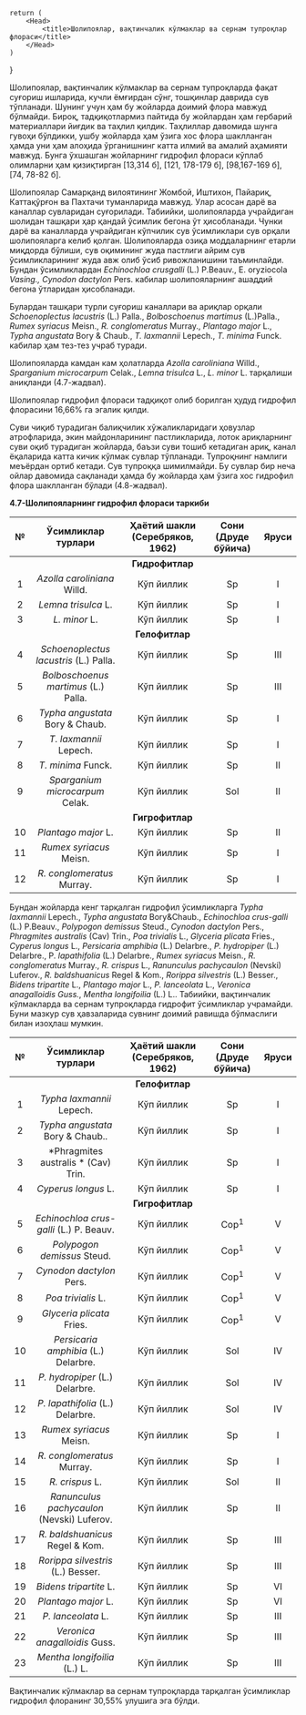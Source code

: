 
    return (
        <Head>
            <title>Шолипоялар, вақтинчалик кўлмаклар ва сернам тупроқлар флораси</title>
        </Head>
    )
}

Шолипоялар, вақтинчалик кўлмаклар ва сернам тупроқларда фақат
суғориш ишларида, кучли ёмғирдан сўнг, тошқинлар даврида сув тўпланади.
Шунинг учун ҳам бу жойларда доимий флора мавжуд бўлмайди. Бироқ,
тадқиқотлармиз пайтида бу жойлардан ҳам гербарий материаллари йиғдик ва
таҳлил қилдик. Таҳлиллар давомида шунга гувоҳи бўлдикки, ушбу жойларда
ҳам ўзига хос флора шаклланган ҳамда уни ҳам алоҳида ўрганишнинг катта
илмий ва амалий аҳамияти мавжуд. Бунга ўхшашган жойларнинг гидрофил
флораси кўплаб олимларни ҳам қизиқтирган [13,314 б], [121, 178-179 б],
[98,167-169 б], [74, 78-82 б].

Шолипоялар Самарқанд вилоятининг Жомбой, Иштихон, Пайариқ,
Каттақўрғон ва Пахтачи туманларида мавжуд. Улар асосан дарё ва каналлар
сувларидан суғорилади. Табиийки, шолипояларда учрайдиган шолидан
ташқари ҳар қандай ўсимлик бегона ўт ҳисобланади. Чунки дарё ва
каналларда учрайдиган кўпчилик сув ўсимликлари сув орқали шолипояларга
келиб қолган. Шолипояларда озиқа моддаларнинг етарли миқдорда бўлиши,
сув оқимининг жуда пастлиги айрим сув ўсимликларининг жуда авж олиб
ўсиб ривожланишини таъминлайди. Бундан ўсимликлардан *Echinochloa crusgalli* (L.) P.Beauv., E. oryziocola *Vasing., Cynodon dactylon* Pers. кабилар
шолипояларнинг ашаддий бегона ўтларидан ҳисобланади.

Булардан ташқари турли суғориш каналлари ва ариқлар орқали
*Schoenoplectus lacustris* (L.) Palla., *Bolboschoenus martimus* (L.)Palla., *Rumex
syriacus* Meisn., *R. conglomeratus* Murray., *Plantago major* L., *Typha angustata*
Bory & Chaub., *T. laxmannii* Lepech., *T. minima* Funсk. кабилар ҳам тез-тез
учраб туради.

Шолипояларда камдан кам ҳолатларда *Azolla caroliniana* Willd.,
*Sparganium microcarpum* Celak., *Lemna trisulca* L., *L. minor* L. тарқалиши
аниқланди (4.7-жадвал).

Шолипоялар гидрофил флораси тадқиқот олиб борилган ҳудуд
гидрофил флорасини 16,66% га эгалик қилди.

Суви чиқиб турадиган балиқчилик хўжаликларидаги ҳовузлар
атрофларида, экин майдонларининг пастликларида, лоток ариқларнинг суви
оқиб турадиган жойларда, баъзи суви тошиб кетадиган ариқ, канал ёқаларида
катта кичик кўлмак сувлар тўпланади. Тупроқнинг намлиги меъёрдан ортиб
кетади. Сув тупроққа шимилмайди. Бу сувлар бир неча ойлар давомида
сақланади ҳамда бу жойларда ҳам ўзига хос гидрофил флора шаклланган
бўлади (4.8-жадвал).


**4.7-Шолипояларнинг гидрофил флораси таркиби**

| № | **Ўсимликлар турлари** | **Ҳаётий шакли (Серебряков, 1962)** | **Сони (Друде бўйича)** | **Яруси** |
|:--:|:-----------------------:|:-------------------------------------:|:------------------------:|:-----------:|
||| **Гидрофитлар** |||
| 1 | *Azolla caroliniana* Willd.  | Кўп йиллик | Sp | I |
| 2 | *Lemna trisulca* L.  | Кўп йиллик | Sp | I |
| 3 | *L. minor* L.  | Кўп йиллик | Sp | I |
||| **Гелофитлар** |||
| 4 | *Schoenoplectus lacustris* (L.) Palla.  | Кўп йиллик | Sp | III |
| 5 | *Bolboschoenus martimus* (L.) Palla.  | Кўп йиллик | Sp | III |
| 6 | *Typha angustata* Bory & Chaub.  | Кўп йиллик | Sp | I |
| 7 | *T. laxmannii* Lepech.  | Кўп йиллик | Sp | I |
| 8 | *T. minima* Funсk.  | Кўп йиллик | Sp | II |
| 9 | *Sparganium microcarpum* Celak.  | Кўп йиллик | Sol | II |
||| **Гигрофитлар** |||
| 10 | *Plantago major* L.  | Кўп йиллик | Sp | II |
| 11 | *Rumex syriacus* Meisn.  | Кўп йиллик | Sp | I |
| 12 | *R. conglomeratus* Murray.  | Кўп йиллик | Sp | I |

Бундан жойларда кенг тарқалган гидрофил ўсимликларга *Typha laxmannii*
Lepech., *Typha angustata* Bory&Chaub., *Echinochloa crus-galli* (L.) P.Beauv.,
*Polypogon demissus* Steud., *Cynodon dactylon* Pers., *Phragmites australis* (Cav)
Trin., *Poa trivialis* L., *Glyceria plicata* Fries., *Cyperus longus* L., *Persicaria
amphibia* (L.) Delarbre., *P. hydropiper* (L.) Delarbre., P. *lapathifolia* (L.)
Delarbre., *Rumex syriacus* Meisn., *R. conglomeratus* Murray., *R. crispus* L.,
*Ranunculus pachycaulon* (Nevski) Luferov., *R. baldshuanicus* Regel & Kom.,
*Rorippa silvestris* (L.) Besser., *Bidens tripartite* L., *Plantago major* L., *P.
lanceolata* L., *Veronica anagalloidis Guss.*, *Mentha longifoilia* (L.) L.. Табиийки,
вақтинчалик кўлмакларда ва сернам тупроқларда гидрофит ўсимликлар
учрамайди. Буни мазкур сув ҳавзаларида сувнинг доимий равишда
бўлмаслиги билан изоҳлаш мумкин.

| № | **Ўсимликлар турлари** | **Ҳаётий шакли (Серебряков, 1962)** | **Сони (Друде бўйича)** | **Яруси** |
|:--:|:-----------------------:|:-------------------------------------:|:------------------------:|:-----------:|
||| **Гелофитлар** |||
| 1 | *Typha laxmannii* Lepech.  | Кўп йиллик | Sp | I |
| 2 | *Typha angustata* Bory & Chaub..  | Кўп йиллик | Sp | I |
| 3 | *Phragmites australis *  (Cav) Trin.  | Кўп йиллик | Sp | I |
| 4 | *Cyperus longus* L.  | Кўп йиллик | Sp | I |
||| **Гигрофитлар** |||
| 5 | *Echinochloa crus-galli* (L.) P. Beauv. | Кўп йиллик | Cop<sup>1</sup> | V |
| 6 | *Polypogon demissus* Steud.  | Кўп йиллик | Cop<sup>1</sup> | V |
| 7 | *Cynodon dactylon* Pers.  | Кўп йиллик | Cop<sup>1</sup> | V |
| 8 | *Poa trivialis* L.  | Кўп йиллик | Cop<sup>1</sup> | V |
| 9 | *Glyceria plicata* Fries.  | Кўп йиллик | Cop<sup>1</sup> | V |
| 10 | *Persicaria amphibia* (L.) Delarbre. | Кўп йиллик | Sol | IV |
| 11 | *P. hydropiper* (L.) Delarbre. | Кўп йиллик | Sol | IV |
| 12 | *P. lapathifolia* (L.) Delarbre.  | Кўп йиллик | Sol | IV |
| 13 | *Rumex syriacus* Meisn.  | Кўп йиллик | Sp | I |
| 14 | *R. conglomeratus* Murray.  | Кўп йиллик | Sp | I |
| 15 | *R. crispus* L.  | Кўп йиллик | Sol | II |
| 16 | *Ranunculus pachycaulon* (Nevski) Luferov.  | Кўп йиллик | Sp | II |
| 17 | *R. baldshuanicus* Regel & Kom.  | Кўп йиллик | Sp | III |
| 18 | *Rorippa silvestris* (L.) Besser.  | Кўп йиллик | Sp | III |
| 19 | *Bidens tripartite* L.  | Кўп йиллик | Sp | VI |
| 20 | *Plantago major* L.  | Кўп йиллик | Sp | VI |
| 21 | *P. lanceolata* L.  | Кўп йиллик | Sp | III |
| 22 | *Veronica anagalloidis* Guss.  | Кўп йиллик | Sp | III |
| 23 | *Mentha longifoilia* (L.) L. | Кўп йиллик | Sp | III |

Вақтинчалик кўлмаклар ва сернам тупроқларда тарқалган ўсимликлар
гидрофил флоранинг 30,55% улушига эга бўлди.